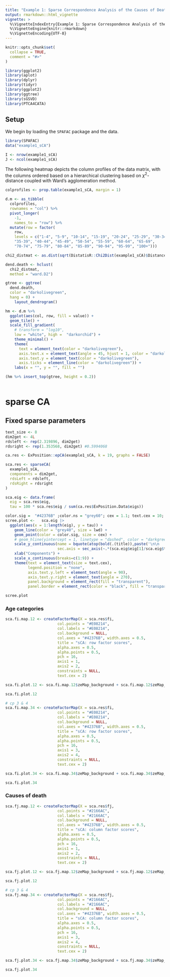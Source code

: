 ```yaml
---
title: "Example 1: Sparse Correspondence Analysis of the Causes of Death in the US in 2019"
output: rmarkdown::html_vignette
vignette: >
  %\VignetteIndexEntry{Example 1: Sparse Correspondence Analysis of the Causes of Death in the US in 2019}
  %\VignetteEngine{knitr::rmarkdown}
  %\VignetteEncoding{UTF-8}
---
```


```r
knitr::opts_chunk$set(
  collapse = TRUE,
  comment = "#>"
)

library(ggplot2)
library(aplot)
library(dplyr)
library(tidyr)
library(ggplot2)
library(ggtree)
library(sGSVD)
library(PTCA4CATA)
```

## Setup

We begin by loading the `SPAFAC` package and the data.

```r
library(SPAFAC)
data("example1_sCA")

I <- nrow(example1_sCA)
J <- ncol(example1_sCA)
```

The following heatmap depicts the column profiles of the data matrix, with the columns ordered based on a hierarchical clustering based on $\chi^2$-distance coupled with Ward's agglomeration method.

```r
colprofiles <- prop.table(example1_sCA, margin = 1)

d.m <- as_tibble(
  colprofiles, 
  rownames = "col") %>%
  pivot_longer(
    -1,
    names_to = "row") %>%
  mutate(row = factor(
    row, 
    levels = c("1-4", "5-9", "10-14", "15-19", "20-24", "25-29", "30-34", 
    "35-39", "40-44", "45-49", "50-54", "55-59", "60-64", "65-69", 
    "70-74", "75-79", "80-84", "85-89", "90-94", "95-99", "100+")))

chi2_distmat <- as.dist(sqrt(DistatisR::Chi2Dist(example1_sCA)$Distance))

dend.death <- hclust(
  chi2_distmat,
  method = "ward.D2")

gtree <- ggtree(
  dend.death,
  color = "darkolivegreen",
  hang = 0) + 
    layout_dendrogram()

hm <- d.m %>%
  ggplot(aes(col, row, fill = value)) + 
  geom_tile() + 
  scale_fill_gradient(
    # transform = "log10",
    low = "white", high =  "darkorchid") +
    theme_minimal() +
    theme(
      text = element_text(color = "darkolivegreen"),
      axis.text.x = element_text(angle = 45, hjust = 1, color = "darkolivegreen"),
      axis.text.y = element_text(color = "darkolivegreen"),
      axis.ticks = element_line(color = "darkolivegreen")) +
    labs(x = "", y = "", fill = "")

(hm %>% insert_top(gtree, height = 0.2)) 
  
```


# sparse CA 

## Fixed sparse parameters {.tabset}

```r
text_size <- 8
dim2get <- 4L
rdsleft <- rep(2.319896, dim2get)
rdsright <- rep(1.353568, dim2get) #0.5994068 

ca.res <- ExPosition::epCA(example1_sCA, k = 19, graphs = FALSE)

sca.res <- sparseCA(
  example1_sCA,
  components = dim2get,
  rdsLeft = rdsleft,
  rdsRight = rdsright
)
```

```r
sca.eig <- data.frame(
  eig = sca.res$eig, 
  tau = 100 * sca.res$eig / sum(ca.res$ExPosition.Data$eigs))

color.sig =  "#42376B" ;color.ns = "grey60"; cex = 1.1; text.cex = 10; lwd = 1
scree.plot <-   sca.eig |>
  ggplot(aes(x = 1:length(eig), y = tau)) +
    geom_line(color = "grey40", size = lwd) +
    geom_point(color = color.sig, size = cex) +
    # geom_hline(yintercept = 1, linetype = "dashed", color = "darkgreen", size = lwd) +
    scale_y_continuous(name = bquote(atop(bold(.(title)),paste('\n\n    Percentage of \nvariance explained (%)'))),
                       sec.axis = sec_axis(~.*(sca.eig$eig[1]/sca.eig$tau[1]), name = "Pseudo-eigenvalues")) +
    xlab("Components") +
    scale_x_continuous(breaks=c(1:9)) +
    theme(text = element_text(size = text.cex),
          legend.position = "none",
          axis.text.y.left = element_text(angle = 90),
          axis.text.y.right = element_text(angle = 270),
          panel.background = element_rect(fill = "transparent"),
          panel.border = element_rect(color = "black", fill = "transparent"))

scree.plot
```

### Age categories

```r
sca.fi.map.12 <- createFactorMap(X = sca.res$fi,
                       col.points = "#E08214", 
                       col.labels = "#E08214",
                       col.background = NULL,
                       col.axes = "#42376B", width.axes = 0.5,
                       title = "sCA: row factor scores",
                       alpha.axes = 0.5,
                       alpha.points = 0.5,
                       pch = 16,
                       axis1 = 1,
                       axis2 = 2,
                       constraints = NULL, 
                       text.cex = 2)

sca.fi.plot.12 <- sca.fi.map.12$zeMap_background + sca.fi.map.12$zeMap_dots + sca.fi.map.12$zeMap_text + sca.fi.map.12$label + geom_path(color = "#E08214") + theme(axis.title = element_text(size = text_size, color = "#42376B"), axis.text = element_text(size = text_size, color = "#42376B"), title = element_text(size = text_size, color = "#42376B"), panel.border = element_rect(size = 1.5, color = "#42376B", fill = NA))

sca.fi.plot.12

# cp 3 & 4
sca.fi.map.34 <- createFactorMap(X = sca.res$fi,
                       col.points = "#E08214", 
                       col.labels = "#E08214",
                       col.background = NULL,
                       col.axes = "#42376B", width.axes = 0.5,
                       title = "sCA: row factor scores",
                       alpha.axes = 0.5,
                       alpha.points = 0.5,
                       pch = 16,
                       axis1 = 3,
                       axis2 = 4,
                       constraints = NULL, 
                       text.cex = 2)

sca.fi.plot.34 <- sca.fi.map.34$zeMap_background + sca.fi.map.34$zeMap_dots + sca.fi.map.34$zeMap_text + sca.fi.map.34$label + geom_path(color = "#E08214") + theme(axis.title = element_text(size = text_size, color = "#42376B"), axis.text = element_text(size = text_size, color = "#42376B"), title = element_text(size = text_size, color = "#42376B"), panel.border = element_rect(size = 1.5, color = "#42376B", fill = NA))

sca.fi.plot.34
```

### Causes of death

```r
sca.fj.map.12 <- createFactorMap(X = sca.res$fj,
                       col.points = "#2166AC", 
                       col.labels = "#2166AC",
                       col.background = NULL,
                       col.axes = "#42376B", width.axes = 0.5,
                       title = "sCA: column factor scores",
                       alpha.axes = 0.5,
                       alpha.points = 0.5,
                       pch = 16,
                       axis1 = 1,
                       axis2 = 2,
                       constraints = NULL, 
                       text.cex = 2)

sca.fj.plot.12 <- sca.fj.map.12$zeMap_background + sca.fj.map.12$zeMap_dots + sca.fj.map.12$zeMap_text + sca.fj.map.12$label + theme(axis.title = element_text(size = text_size, color = "#42376B"), axis.text = element_text(size = text_size, color = "#42376B"), title = element_text(size = text_size, color = "#42376B"), panel.border = element_rect(size = 1.5, color = "#42376B", fill = NA))

sca.fj.plot.12

# cp 3 & 4
sca.fj.map.34 <- createFactorMap(X = sca.res$fj,
                       col.points = "#2166AC", 
                       col.labels = "#2166AC",
                       col.background = NULL,
                       col.axes = "#42376B", width.axes = 0.5,
                       title = "sCA: column factor scores",
                       alpha.axes = 0.5,
                       alpha.points = 0.5,
                       pch = 16,
                       axis1 = 3,
                       axis2 = 4,
                       constraints = NULL, 
                       text.cex = 2)

sca.fj.plot.34 <- sca.fj.map.34$zeMap_background + sca.fj.map.34$zeMap_dots + sca.fj.map.34$zeMap_text + sca.fj.map.34$label + theme(axis.title = element_text(size = text_size, color = "#42376B"), axis.text = element_text(size = text_size, color = "#42376B"), title = element_text(size = text_size, color = "#42376B"), panel.border = element_rect(size = 1.5, color = "#42376B", fill = NA))

sca.fj.plot.34
```


